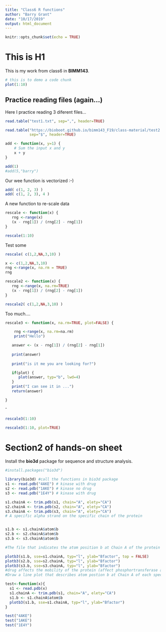 ```yaml
---
title: "Class6 R functions"
author: "Barry Grant"
date: "10/17/2019"
output: html_document
---
```


```r
knitr::opts_chunk$set(echo = TRUE)
```

# This is H1
This is my work from class6 in **BIMM143**.

```r
# this is to demo a code chunk
plot(1:10)
```


## Practice reading files (again...)

Here I practice reading 3 diferent files...

```r
read.table("test1.txt", sep=",", header=TRUE)
```

```r
read.table("https://bioboot.github.io/bimm143_F19/class-material/test2.txt",
           sep="$", header=TRUE)
```

```r
add <- function(x, y=1) {  
    # Sum the input x and y
    x + y
}
```


```r
add(1)
#add(5,"barry")
```

Our wee function is vectorized :-)

```r
add( c(1, 2, 3) )
add( c(1, 2, 3), 4 )


```

A new function to re-scale data

```r
rescale <- function(x) {
   rng <-range(x)
   (x - rng[1]) / (rng[2] - rng[1])
}
```

```r
rescale(1:10)
```

Test some

```r
rescale( c(1,2,NA,3,10) )

```


```r
x <- c(1,2,NA,3,10)
rng <-range(x, na.rm = TRUE)
rng
```

```r
rescale2 <- function(x) {
   rng <-range(x, na.rm=TRUE)
   (x - rng[1]) / (rng[2] - rng[1])
}
```

```r
rescale2( c(1,2,NA,3,10) )
```

Too much....

```r
rescale3 <- function(x, na.rm=TRUE, plot=FALSE) {

    rng <-range(x, na.rm=na.rm)
    print("Hello")

   answer <- (x - rng[1]) / (rng[2] - rng[1])
   
   print(answer)
   
   print("is it me you are looking for?")

   if(plot) { 
      plot(answer, typ="b", lwd=4) 
   }
   print("I can see it in ...")
   return(answer)

}

```

ˆ
```r
rescale3(1:10)
```

```r
rescale3(1:10, plot=TRUE)
```

# Section2 of hands-on sheet

Install the **bio3d** package for sequence and structure analysis.

```r
#install.packages("bio3d")
```


```r
library(bio3d) #call the functions in bio3d package
s1 <- read.pdb("4AKE") # kinase with drug
s2 <- read.pdb("1AKE") # kinase no drug
s3 <- read.pdb("1E4Y") # kinase with drug

s1.chainA <- trim.pdb(s1, chain="A", elety="CA")
s2.chainA <- trim.pdb(s2, chain="A", elety="CA")
s3.chainA <- trim.pdb(s3, chain="A", elety="CA")
# A specific alpha strand on the specific chain of the protein 


s1.b <- s1.chainA$atom$b
s2.b <- s2.chainA$atom$b
s3.b <- s3.chainA$atom$b

#The file that indicates the atom position b at Chain A of the protein 

plotb3(s1.b, sse=s1.chainA, typ="l", ylab="Bfactor", top = FALSE)
plotb3(s2.b, sse=s2.chainA, typ="l", ylab="Bfactor")
plotb3(s3.b, sse=s3.chainA, typ="l", ylab="Bfactor")
#drug affects the mobility of the protein (affect phosphortransferase action)
#Draw a line plot that describes atom postion b at Chain A of each specific protein with optional secondary structure in the marginal regions 
```

```r
test<-function(x){
  s1 <- read.pdb(x)
  s1.chainA <- trim.pdb(s1, chain="A", elety="CA")
  s1.b <- s1.chainA$atom$b
  plotb3(s1.b, sse=s1.chainA, typ="l", ylab="Bfactor")
}
```

```r
test("4AKE")
test("1AKE")
test("1E4Y")
```


